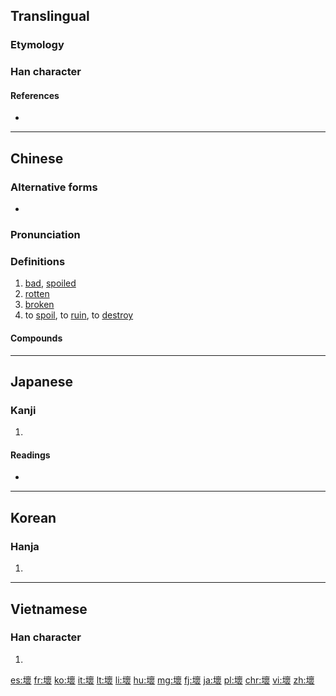 {{also|壊}}
==Translingual==
{{Han simplified forms|壞|壊|坏}}

===Etymology===
{{Han compound|土|褱|c1=s|c2=p|t1=earth|ls=psc}}

===Han character===
{{Han char|rn=32|rad=土|as=16|sn=19|four=44132|canj=GYWV|ids=⿰土褱}}

====References====
* {{Han ref|kx=0242.030|dkj=05590|dj=0481.270|hdz=10500.020|uh=58DE|ud=22750|bh=C361|bd=50017}}

----

==Chinese==
{{zh-forms|s=坏}}

===Alternative forms===
* {{zh-l|坯}}

===Pronunciation===
{{zh-pron
|m=huài|ma=zh-huài.ogg
|c=waai6
|h=pfs=fái
|mn=hāi
|w=3hhua
|mc=y
|oc=y
|cat=a,v
}}

===Definitions===
{{zh-hanzi}}

# [[bad]], [[spoiled]]
# [[rotten]]
# [[broken]]
# to [[spoil]], to [[ruin]], to [[destroy]]

====Compounds====
{{der5
|{{zh-l|壞包兒}}
|{{zh-l|壞腸子}}
|{{zh-l|壞處}}
|{{zh-l|壞蛋}}
|{{zh-l|壞東西}}
|{{zh-l|壞分子}}
|{{zh-l|壞話}}
|{{zh-l|壞人}}
|{{zh-l|壞事}}
|{{zh-l|壞水}}
|{{zh-l|壞死}}
|{{zh-l|壞小子}}
|{{zh-l|壞心眼兒}}
|{{zh-l|壞血病}}
|{{zh-l|壞賬}}
|{{zh-l|壞主意}}
}}

{{zh-cat|Beginning}}

----

==Japanese==

===Kanji===
{{ja-kanji|grade=|rs=土16|style=ky|shin=壊}}

# {{defn|lang=ja|sort=土16}}

====Readings====
* {{ja-readings|on=[[かい]] (kai), [[え]] (e)|kun=[[こわす]] (kowasu)}}

----

==Korean==

===Hanja===
{{ko-hanja|hangeul=[[괴]], [[회]]|mr=koe, hoe}}

# {{defn|lang=ko|sort=土16}}

----

==Vietnamese==

===Han character===
{{vi-hantu|[[hoại]], [[hoải]], [[hoai]]|rs=土16}}

# {{defn|lang=vi|sort=土16}}

[[es:壞]]
[[fr:壞]]
[[ko:壞]]
[[it:壞]]
[[lt:壞]]
[[li:壞]]
[[hu:壞]]
[[mg:壞]]
[[fj:壞]]
[[ja:壞]]
[[pl:壞]]
[[chr:壞]]
[[vi:壞]]
[[zh:壞]]